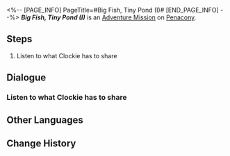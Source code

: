 <%-- [PAGE_INFO]
PageTitle=#Big Fish, Tiny Pond (I)#
[END_PAGE_INFO] --%>
{{Stub|Dialogue.}}
{{Mission Infobox
|id            = 4040302
|title         = 
|image         = <!--Mission Big Fish, Tiny Pond (I).png-->
|type          = Adventure
|event_name    = 
|chapter       = 
|requirements  = 
* [[Trailblaze Mission]] ''[[Whodunit]]'' completed
* [[Adventure Mission]] ''[[Thirteen Clocks]]'' completed
|summary       = <!--official mission summary from Fate's Atlas-->
|characters    = Trailblazer
|startLocation = [[Penacony]] - [[Golden Hour]]
|world         = Penacony
|area          = Golden Hour
|prev          = Thirteen Clocks
|next          = 
|rewards       = Credit*5,000
}}
'''''Big Fish, Tiny Pond (I)''''' is an [[Adventure Mission]] on [[Penacony]].

==Steps==
# Listen to what Clockie has to share

<!--
==Gameplay Notes==

--><!--
==Trial Character==

-->
==Dialogue==
{{Stub Dialogue}}

===Listen to what Clockie has to share{{subst:void|<!--404030201-->}}===
{{Mission Description|type=adventure|location=Golden Hour|You have brought enough Clock Credits to the Clockie Statue &mdash; Clockie, having absorbed enough dream energy, decides to showcase a signature trick to you.}}
{{Dialogue Start}}

{{Dialogue End}}

==Other Languages==
{{Other Languages
|en   = Big Fish, Tiny Pond (I)
|zhs  = 小镇上的大人物•一
|zht  = 小鎮上的大人物•一
|ja   = 小さな町の偉大な人物・1
|ko   = 작은 마을의 큰 인물•1
|es   = Pez gordo, estanque pequeño&nbsp;I
|fr   = Gros poisson dans une petite mare (I)
|ru   = Всякий кулик в своём болоте велик I
|th   = บุคคลยิ่งใหญ่ในเมืองเล็ก 1
|vi   = Nhân Vật Lớn Trong Thị Trấn 1
|de   = Große Nummer, kleine Stadt (I)
|id   = Orang Hebat di Kota Kecil (I)
|pt   = Peixe Grande, Lago Pequeno (I)
}}

==Change History==
{{Change History|2.0}}
